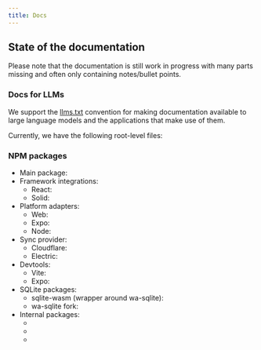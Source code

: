 ```yaml
---
title: Docs
---
```



<CardGrid>
  <LinkCard
    title="Getting Started"
    description="Learn how to get started with LiveStore"
    href="/getting-started/react-web"
  />
  <LinkCard
    title="Evaluation"
    description="Evaluate LiveStore for your use case"
    href="/evaluation/design-decisions"
  />
  <LinkCard
    title="Reference"
    description="Reference documentation for LiveStore"
    href="/reference/concepts"
  />
  <LinkCard
    title="Patterns"
    description="A collection of patterns for using LiveStore in different scenarios"
    href="/patterns/anonymous-user-transition/"
  />
  <LinkCard
    title="Community"
    description="Community resources for LiveStore"
    href="/misc/community"
  />
  <LinkCard
    title="Contributing"
    description="Contributing to LiveStore"
    href="/contributing/contributing"
  />
</CardGrid>

## State of the documentation

Please note that the documentation is still work in progress with many parts missing and often only containing notes/bullet points.

### Docs for LLMs

We support the [llms.txt](https://llmstxt.org/) convention for making documentation available to large language models and the applications that make use of them.

Currently, we have the following root-level files:

<LlmsShort showHeading={false} />

### NPM packages

- Main package: <NpmLink packageName="livestore" />
- Framework integrations:
  - React: <NpmLink packageName="react" />
  - Solid: <NpmLink packageName="solid" />
- Platform adapters:
  - Web: <NpmLink packageName="adapter-web" />
  - Expo: <NpmLink packageName="adapter-expo" />
  - Node: <NpmLink packageName="adapter-node" />
- Sync provider:
  - Cloudflare: <NpmLink packageName="sync-cf" />
  - Electric: <NpmLink packageName="sync-electric" />
- Devtools:
  - Vite: <NpmLink packageName="devtools-vite" />
  - Expo: <NpmLink packageName="devtools-expo" />
- SQLite packages:
  - sqlite-wasm (wrapper around wa-sqlite): <NpmLink packageName="sqlite-wasm" />
  - wa-sqlite fork: <NpmLink packageName="wa-sqlite" />
- Internal packages:
  - <NpmLink packageName="peer-deps" />
  - <NpmLink packageName="utils" />
  - <NpmLink packageName="common" />
  
